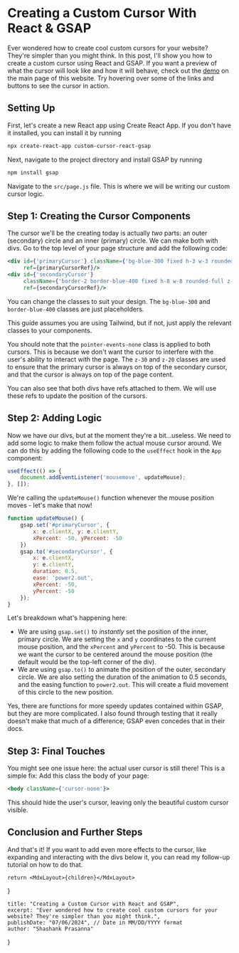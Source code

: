 

# Creating a Custom Cursor With React & GSAP

Ever wondered how to create cool custom cursors for your website? They're simpler than you might think.
In this post, I'll show you how to create a custom cursor using React and GSAP. If you want a preview of what the cursor
will look like and how it will behave, check out the [demo](https://shashp.xyz) on the main
page of this website. Try hovering over some of the links and buttons to see the cursor in action.

## Setting Up

First, let's create a new React app using Create React App. If you don't have it installed, you can install it by
running

```bash
npx create-react-app custom-cursor-react-gsap
```

Next, navigate to the project directory and install GSAP by running

```bash
npm install gsap
```

Navigate to the `src/page.js` file. This is where we will be writing our custom cursor logic.

## Step 1: Creating the Cursor Components

The cursor we'll be the creating today is actually _two_ parts: an outer (secondary) circle and an inner (primary)
circle. We can make both with divs. Go to the top level of your page structure and add the following code:

```jsx title="src/page.js"
<div id={'primaryCursor'} className={'bg-blue-300 fixed h-3 w-3 rounded-full z-30 pointer-events-none'}
     ref={primaryCursorRef}/>
<div id={'secondaryCursor'}
     className={'border-2 border-blue-400 fixed h-8 w-8 rounded-full z-20 pointer-events-none'}
     ref={secondaryCursorRef}/>
```

You can change the classes to suit your design. The `bg-blue-300` and `border-blue-400` classes are just
placeholders.

<Alert>
    This guide assumes you are using Tailwind, but if not, just apply the relevant classes to your components.
</Alert>

You should note that the `pointer-events-none` class is applied to both cursors. This is because we don't want the
cursor to interfere with the user's ability to interact with the page. The `z-30` and `z-20` classes are used to ensure
that the primary cursor is always on top of the secondary cursor, and that the cursor is always on top of the page
content.

You can also see that both divs have refs attached to them. We will use these refs to update the position of the
cursors.

## Step 2: Adding Logic

Now we have our divs, but at the moment they're a bit...useless. We need to add some logic to make them follow the
actual mouse cursor around. We can do this by adding the following code to the `useEffect` hook in the `App` component:

```jsx
useEffect(() => {
    document.addEventListener('mousemove', updateMouse);
}, []);
```

We're calling the `updateMouse()` function whenever the mouse position moves - let's make that now!

```jsx
function updateMouse() {
    gsap.set('#primaryCursor', {
        x: e.clientX, y: e.clientY,
        xPercent: -50, yPercent: -50
    })
    gsap.to('#secondaryCursor', {
        x: e.clientX,
        y: e.clientY,
        duration: 0.5,
        ease: 'power2.out',
        xPercent: -50,
        yPercent: -50
    });
}
```

Let's breakdown what's happening here:

- We are using `gsap.set()` to _instantly_ set the position of the inner, primary circle. We are setting the `x` and `y`
coordinates to the current mouse position, and the `xPercent` and `yPercent` to -50. This is because we want the
cursor to be centered around the mouse position (the default would be the top-left corner of the div).
- We are using `gsap.to()` to animate the position of the outer, secondary circle. We are also setting the duration of
the animation to 0.5 seconds, and the easing function to `power2.out`. This will create a fluid movement of this
circle to the new position.

Yes, there are functions for more speedy updates contained within GSAP, but they are more complicated. I also found
through testing that it really doesn't make that much of a difference; GSAP even concedes that in their docs.

## Step 3: Final Touches
You might see one issue here: the actual user cursor is still there! This is a simple fix: Add this class the body of
your page:

```jsx
<body className={'cursor-none'}>
```

This should hide the user's cursor, leaving only the beautiful custom cursor visible.

## Conclusion and Further Steps

And that's it! If you want to add even more effects to the cursor, like expanding and interacting with the divs below
it, you can read my follow-up tutorial on how to do that.

    return <MdxLayout>{children}</MdxLayout>

}

    title: "Creating a Custom Cursor with React and GSAP",
    excerpt: "Ever wondered how to create cool custom cursors for your website? They're simpler than you might think.",
    publishDate: "07/06/2024", // Date in MM/DD/YYYY format
    author: "Shashank Prasanna"
}
